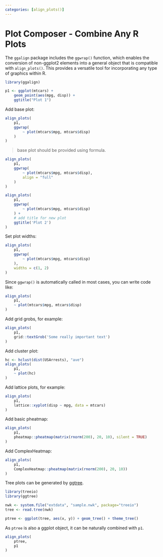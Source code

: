 ```yaml
---
categories: [align_plots()]
---
```


# Plot Composer - Combine Any R Plots

The `ggalign` package includes the `ggwrap()` function, which enables the conversion of non-ggplot2 elements into a general object that is compatible with `align_plots()`. This provides a versatile tool for incorporating any type of graphics within R.

```r
library(ggalign)
```

```r
p1 <- ggplot(mtcars) +
    geom_point(aes(mpg, disp)) +
    ggtitle("Plot 1")
```

Add base plot:

```r
align_plots(
    p1,
    ggwrap(
        ~ plot(mtcars$mpg, mtcars$disp)
    )
)
```

> base plot should be provided using formula.

```r
align_plots(
    p1,
    ggwrap(
        ~ plot(mtcars$mpg, mtcars$disp), 
        align = "full"
    )
)
```

```r
align_plots(
    p1,
    ggwrap(
        ~ plot(mtcars$mpg, mtcars$disp)
    ) +
    # add title for new plot
    ggtitle('Plot 2')
)
```

Set plot widths:

```r
align_plots(
    p1,
    ggwrap(
        ~ plot(mtcars$mpg, mtcars$disp)
    ),
    widths = c(1, 2)
)
```

Since `ggwrap()` is automatically called in most cases, you can write code like:

```r
align_plots(
    p1,
    ~ plot(mtcars$mpg, mtcars$disp)
)
```

Add grid grobs, for example:

```r
align_plots(
    p1,
    grid::textGrob('Some really important text')
)
```

Add cluster plot:

```r
hc <- hclust(dist(USArrests), "ave")
align_plots(
    p1,
    ~ plot(hc)
)
```

Add lattice plots, for example:

```r
align_plots(
    p1,
    lattice::xyplot(disp ~ mpg, data = mtcars)
)
```

Add basic pheatmap:

```r
align_plots(
    p1,
    pheatmap::pheatmap(matrix(rnorm(200), 20, 10), silent = TRUE)
)
```

Add ComplexHeatmap:

```r
align_plots(
    p1,
    ComplexHeatmap::pheatmap(matrix(rnorm(200), 20, 10))
)
```

Tree plots can be generated by [ggtree](https://yulab-smu.top/treedata-book/chapter4.html).

```r
library(treeio)
library(ggtree)

nwk <- system.file("extdata", "sample.nwk", package="treeio")
tree <- read.tree(nwk)

ptree <- ggplot(tree, aes(x, y)) + geom_tree() + theme_tree()
```

As `ptree` is also a ggplot object, it can be naturally combined with `p1`.

```r
align_plots(
    ptree,
    p1
)
```


